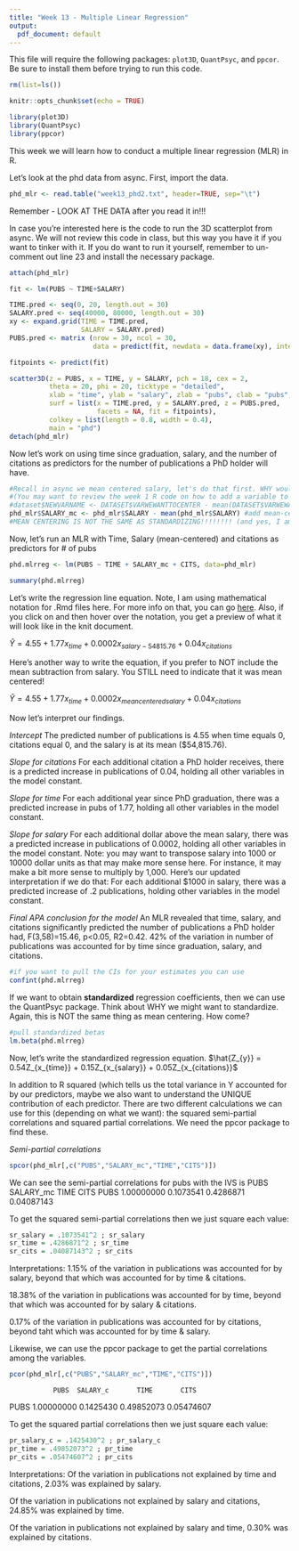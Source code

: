 ---
title: "Week 13 - Multiple Linear Regression"
output:
  pdf_document: default
---

This file will require the following packages: `plot3D`, `QuantPsyc`, and `ppcor`. Be sure to install them before trying to run this code. 

```{r setup, include=FALSE}
rm(list=ls())

knitr::opts_chunk$set(echo = TRUE)

library(plot3D)
library(QuantPsyc)
library(ppcor)
```

This week we will learn how to conduct a multiple linear regression (MLR) in R.

Let's look at the phd data from async. First, import the data.
```{r}
phd_mlr <- read.table("week13_phd2.txt", header=TRUE, sep="\t")
```
Remember - LOOK AT THE DATA after you read it in!!!

In case you're interested here is the code to run the 3D scatterplot from async. We will not review this code in class, but this way you have it if you want to tinker with it. If you do want to run it yourself, remember to un-comment out line 23 and install the necessary package.
```{r}
attach(phd_mlr)

fit <- lm(PUBS ~ TIME+SALARY)

TIME.pred <- seq(0, 20, length.out = 30)
SALARY.pred <- seq(40000, 80000, length.out = 30)
xy <- expand.grid(TIME = TIME.pred, 
                  SALARY = SALARY.pred)
PUBS.pred <- matrix (nrow = 30, ncol = 30, 
                     data = predict(fit, newdata = data.frame(xy), interval = "prediction"))

fitpoints <- predict(fit) 

scatter3D(z = PUBS, x = TIME, y = SALARY, pch = 18, cex = 2, 
          theta = 20, phi = 20, ticktype = "detailed",
          xlab = "time", ylab = "salary", zlab = "pubs", clab = "pubs", 
          surf = list(x = TIME.pred, y = SALARY.pred, z = PUBS.pred, 
                      facets = NA, fit = fitpoints),
          colkey = list(length = 0.8, width = 0.4),            
          main = "phd")
detach(phd_mlr)
```

Now let's work on using time since graduation, salary, and the number of citations as predictors for the number of publications a PhD holder will have. 

```{r}
#Recall in async we mean centered salary, let's do that first. WHY would we want to mean-center salary (HINT: think about what the intercept would mean for salary here if we don't mean center). 
#(You may want to review the week 1 R code on how to add a variable to an existing dataset)
#dataset$NEWVARNAME <- DATASET$VARWEWANTTOCENTER - mean(DATASET$VARWEWANTTOCENTER)
phd_mlr$SALARY_mc <- phd_mlr$SALARY - mean(phd_mlr$SALARY) #add mean-centered salary to dataset
#MEAN CENTERING IS NOT THE SAME AS STANDARDIZING!!!!!!!! (and yes, I am yelling)
```

Now, let's run an MLR with Time, Salary (mean-centered) and citations as predictors for # of pubs
```{r}
phd.mlrreg <- lm(PUBS ~ TIME + SALARY_mc + CITS, data=phd_mlr)

summary(phd.mlrreg)
```

Let's write the regression line equation. Note, I am using mathematical notation for .Rmd files here. For more info on that, you can go [here](https://rpruim.github.io/s341/S19/from-class/MathinRmd.html). Also, if you click on and then hover over the notation, you get a preview of what it will look like in the knit document. 

$\hat{Y} = 4.55 + 1.77x_{time} + 0.0002x_{salary-54815.76} + 0.04x_{citations}$

Here's another way to write the equation, if you prefer to NOT include the mean subtraction from salary. You STILL need to indicate that it was mean centered!

$\hat{Y} = 4.55 + 1.77x_{time} + 0.0002x_{meancenteredsalary} + 0.04x_{citations}$

Now let's interpret our findings.

*Intercept*
The predicted number of publications is 4.55 when time equals 0, citations equal 0, and the salary is at its mean ($54,815.76).

*Slope for citations*
For each additional citation a PhD holder receives, there is a predicted increase in publications of 0.04, holding all other variables in the model constant.

*Slope for time*
For each additional year since PhD graduation, there was a predicted increase in pubs of 1.77, holding all other variables in the model constant.

*Slope for salary*
For each additional dollar above the mean salary, there was a predicted increase in publications of 0.0002, holding all other variables in the model constant. 
Note: you may want to transpose salary into 1000 or 10000 dollar units as that may make more sense here. For instance, it may make a bit more sense to multiply by 1,000. Here's our updated interpretation if we do that:
For each additional $1000 in salary, there was a predicted increase of .2 publications, holding other variables in the model constant.

*Final APA conclusion for the model*
An MLR revealed that time, salary, and citations significantly predicted the number of publications a PhD holder had, F(3,58)=15.46, p<0.05, R2=0.42. 42% of the variation in number of publications was accounted for by time since graduation, salary, and citations. 

```{r}
#if you want to pull the CIs for your estimates you can use
confint(phd.mlrreg)
```

If we want to obtain **standardized** regression coefficients, then we can use the QuantPsyc package. Think about WHY we might want to standardize. Again, this is NOT the same thing as mean centering. How come? 
```{r}
#pull standardized betas
lm.beta(phd.mlrreg)
```
Now, let's write the standardized regression equation.
$\hat{Z_{y}} = 0.54Z_{x_{time}} + 0.15Z_{x_{salary}} + 0.05Z_{x_{citations}}$

In addition to R squared (which tells us the total variance in Y accounted for by our predictors, maybe we also want to understand the UNIQUE contribution of each predictor. There are two different calculations we can use for this (depending on what we want): the squared semi-partial correlations and squared partial correlations. We need the ppcor package to find these.

*Semi-partial correlations*
```{r}
spcor(phd_mlr[,c("PUBS","SALARY_mc","TIME","CITS")])
```

We can see the semi-partial correlations for pubs with the IVS is 
                PUBS    SALARY_mc         TIME        CITS
PUBS     1.00000000    0.1073541    0.4286871  0.04087143

To get the squared semi-partial correlations then we just square each value:
```{r}
sr_salary = .1073541^2 ; sr_salary
sr_time = .4286871^2 ; sr_time
sr_cits = .04087143^2 ; sr_cits
```
Interpretations:
1.15% of the variation in publications was accounted for by salary, beyond that which was accounted for by time & citations.

18.38% of the variation in publications was accounted for by time, beyond that which was accounted for by salary & citations.

0.17% of the variation in publications was accounted for by citations, beyond taht which was accounted for by time & salary.

Likewise, we can use the ppcor package to get the partial correlations among the variables.
```{r}
pcor(phd_mlr[,c("PUBS","SALARY_mc","TIME","CITS")])
```
               PUBS  SALARY_c       TIME       CITS
PUBS     1.00000000 0.1425430 0.49852073 0.05474607

To get the squared partial correlations then we just square each value:
```{r}
pr_salary_c = .1425430^2 ; pr_salary_c
pr_time = .49852073^2 ; pr_time
pr_cits = .05474607^2 ; pr_cits
```
Interpretations:
Of the variation in publications not explained by time and citations, 2.03% was explained by salary.

Of the variation in publications not explained by salary and citations, 24.85% was explained by time.

Of the variation in publications not explained by salary and time, 0.30% was explained by citations. 


